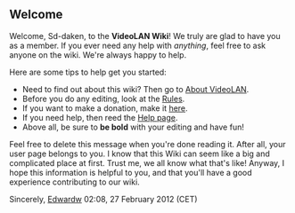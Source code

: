 ==Welcome==
Welcome, Sd-daken, to the '''VideoLAN Wiki'''! We truly are glad to have you as a member. If you ever need any help with ''anything'', feel free to ask anyone on the wiki. We're always happy to help.

Here are some tips to help get you started:
* Need to find out about this wiki? Then go to [[VideoLAN Wiki:About|About VideoLAN]].
* Before you do any editing, look at the [[VideoLAN Wiki:Rules|Rules]].
* If you want to make a donation, make it [[VideoLAN Wiki:Site support|here]].
* If you need help, then reed the [[Help:Contents|Help page]].
* Above all, be sure to '''be bold''' with your editing and have fun!

Feel free to delete this message when you're done reading it. After all, your user page belongs to you. I know that this Wiki can seem like a big and complicated place at first. Trust me, we all know what that's like! Anyway, I hope this information is helpful to you, and that you'll have a good experience contributing to our wiki.

Sincerely, [[User:Edwardw|Edwardw]] 02:08, 27 February 2012 (CET)